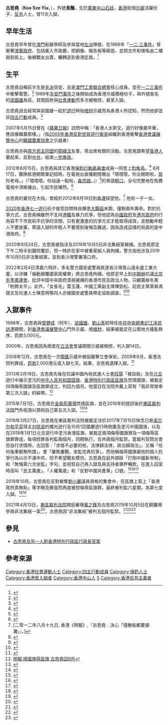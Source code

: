 {{Infobox person
| name                = 古思堯
| image               = Koo Sze Yiu em 23 Nov 2008 em Macau.jpg
| caption             = 2008年11月23日在澳門遊行示威中，古思堯（蓄鬚者）反對[[澳門基本法23條|澳門基本法23條]]立法
| gender              = 男
| birth_date          = {{birth year and age|1949}}
| birth_place         = {{CHN}}[[廣東|廣東]][[中山市|中山]][[石岐街道|石歧]]
| residence           = {{HKG}}
| nationality         = {{CHN-MAC}}<br>{{CHN-HKG}}
| ancestor            = [[廣東|廣東]][[中山市|中山]]
| occupation          = 工人<br>社會運動人士
| years_active        = 1960年代至今
| known_for           = 民主示威及[[保釣運動|保釣運動]]的活躍份子
| party               = [[澳門工會聯合總會|澳門工會聯合總會]]<small>（至1990年代）</small>
| movement            = <!-- 政治運動 -->
| denomination        = [[毛主義者|毛派]]
}}

'''古思堯'''（'''Koo Sze Yiu'''，{{bd|1949年|||}}），外號'''長鬚'''，生於[[广东省|廣東]][[中山市|中山]][[石岐街道|石歧]]，[[香港|香港]]街頭[[示威|示威]]活躍份子、[[反共主義|反共]]人士，曾11次入獄。

==早年生活==
古思堯早年曾在[[澳門|澳門]]船廠學師及參與當地[[左派和右派|左派]]陣營，在1966年「[[一二·三事件|一二·三事件]]」曾衝擊[[葡屬澳門|澳葡政府]]，包括衝入市政廳，把銅像、報告板等砸毀，並把文件和傢俬由二樓拋到街上。後被戰友出賣，輾轉逃到香港定居。<ref>{{Cite web |url=http://hk.apple.nextmedia.com/news/art/20160523/19623615 |title=參與澳門騷亂反遭批鬥 古思堯：堅決擁共變反共 |access-date=2016-05-23 |archive-date=2017-01-07 |archive-url=https://web.archive.org/web/20170107031524/http://hk.apple.nextmedia.com/news/art/20160523/19623615 |dead-url=no }}</ref>

==生平==
古思堯自稱前半生是[[毛派|毛派]]信徒，且是[[澳門工會聯合總會|澳門工會聯合總會]]核心成員，並在[[一二三事件|一二三事件]]中衝擊葡警。<ref>{{cite news |title=社運老將古思堯第十一次坐牢 宣稱為民主定會觸犯國安法 |url=https://www.rfa.org/mandarin/yataibaodao/gangtai/ac-04132021071928.html?encoding=traditional |date=2021-04-13 |accessdate=2021-11-01 |work=自由亞洲電台 |archive-date=2022-02-04 |archive-url=https://web.archive.org/web/20220204213051/https://www.rfa.org/mandarin/yataibaodao/gangtai/ac-04132021071928.html?encoding=traditional }}</ref> 1989年[[六四事件|天安門事件]]之後開始成為香港示威積極份子，與外號長毛的[[梁國雄|梁國雄]]為伍。其間因參與[[社會運動|社會運動]]而多次被檢控，甚至入獄。

古思堯過去經常與梁國雄一起於[[遊行示威|遊行]]時抬[[棺材|棺材]]示威而為香港人所認知，然而他卻並非[[四五行動|四五行動]]成員。<ref>{{Cite web |url=http://appledaily.atnext.com/template/apple/art_main.cfm?iss_id=20070530&sec_id=4104&subsec_id=15333&art_id=7156170&cat_id=45&coln_id=20 |title=《蘋果日報》「隔牆有耳」專欄：《棺材戰士憎人遲到》 |accessdate=2011-03-09 |archive-date=2007-07-13 |archive-url=https://web.archive.org/web/20070713053442/http://www1.appledaily.atnext.com/template/apple/art_main.cfm?iss_id=20070530&sec_id=4104&subsec_id=15333&art_id=7156170&cat_id=45&coln_id=20 |dead-url=yes }}</ref>

2007年5月15日曾在《[[蘋果日報_(香港)|蘋果日報]]》訪問中稱：「香港人太斯文，遊行好像嘉年華，應該像韓農那樣。」（指[[韓農反世貿騷亂|2005年香港反對世貿遊行衝突]]組織到香港衝擊[[香港會議展覽中心|香港會議展覽中心]]的[[農業協同組合_(韓國)|韓國農業協會]]之示威者）

古思堯亦與[[南方民主同盟|南方民主同盟]]的[[龍緯汶|龍緯汶]]友善，常出席有關的活動。古思堯謂希望[[香港人|香港人]]要起來，反對[[中国共产党|中共]]，結束[[一党制|一党專政]]。

2012年8月15日，古思堯與其它香港[[保釣行動委員會|保釣行動委員會]]成員一同登上[[釣魚臺|釣魚島]]。<ref>{{Cite web|url=http://www.hkdailynews.com.hk/news.php?id=243024|title=日艦左右夾擊撞毀保釣船 古思堯帶頭搶灘登陸|accessdate=2012-08-16|author=|date=2012-08-16|work=|publisher=[[新報_(香港)|新報]]}}{{dead link|date=2017年12月 |bot=InternetArchiveBot |fix-attempted=yes }}</ref> 8月17日，團隊抵港開簡單記招時，在電視台直播期間爆出「喂喂喂，你企開啲啦，[[屌|屌]]你老母。」（「喂喂喂，你站遠一點啦，[[幹你娘|姦恁娘]]。」）<ref>{{cite av media|url=https://www.youtube.com/watch?v=5X2dqKdfSx4|title=17-8-2012 保釣行動委員會成員古思堯: 喂! 喂! 喂! 企開d啦屌你老母|date=17 August 2012|work=YouTube|accessdate=15 June 2015|archive-date=2020-09-25|archive-url=https://web.archive.org/web/20200925123800/https://www.youtube.com/watch?v=5X2dqKdfSx4&gl=US&hl=en|dead-url=no}}</ref>的粵語[[髒話|粗口]]，全句完整地在免費電視中清晰播出，引起市民嘩然。<ref>{{cite web|url=http://www.am730.com.hk/column-118504|title=[AM730 專欄] 吹脹80後 - 古思堯的保釣藝術|author=BeeMedia|work=AM730 香港免費派發的報紙 (Online Edition of am730)|accessdate=15 June 2015|archive-date=2016-03-05|archive-url=https://web.archive.org/web/20160305011828/http://www.am730.com.hk/column-118504|dead-url=no}}</ref>

古思堯的妻兒在大陆，曾經於2012年8月19日到[[香港|香港]]探望他。<ref>[二零一二年八月十九日, 香港《明報》,『古思堯﹕決心「撞散船都要搶灘」』。]</ref> 他有一子一女。

[[2020年香港七一遊行|2020年香港七一遊行]]前夕接受訪問時自爆患[[大腸癌|大腸癌]]末期，僅剩兩年壽命。對於抗爭方式，古思堯稱雖然不支持[[香港獨立運動|港獨]]及暴力抗爭，但他認為[[中華人民共和國政府|中國政府]]及[[香港特別行政區政府|港共政府]]的行為容不下市民和平抗爭的空間，只有更激進的抗爭方式才能取得成效，並勉勵年輕人不要放棄，寄語入獄的年輕人不要感到後悔及難過，因為造成這樣的局面的是中港政府。<ref name="Apple Daily 蘋果日報 2020">{{cite web | title=【港版國安法】71歲古思堯患第四期直腸癌 無懼第8度坐監7.1上街反惡法 | website=Apple Daily 蘋果日報 | date=2020-06-30 | url=https://hk.appledaily.com/local/20200630/2GMRYEWPDPTZHL66JQUUGUVAJ4/ | language=zh | access-date=2020-10-22 | archive-date=2020-11-05 | archive-url=https://web.archive.org/web/20201105120659/https://hk.appledaily.com/local/20200630/2GMRYEWPDPTZHL66JQUUGUVAJ4/ | dead-url=no }}</ref>

2020年9月24日，古思堯被指涉及2019年10月5日非法集結案被捕。古思堯原定下午二時半到醫院覆診，但一時許在家中被重案組人員拘捕，警方指他涉及2019年10月5日非法集結案，並到長沙灣警署落口供。

2022年2月4日清晨六時許，多名警方國安處警員抵達長沙灣青山道永盛工業大廈，以涉嫌「煽動顛覆國家政權罪」將古思堯拘捕。他原定早上到[[中央人民政府駐香港特別行政區聯絡辦公室|中聯辦]]抗議[[2022年冬季奥林匹克运动会|北京冬季奧運會]]，批評中国中央政府漠視被捕的香港市民及政治人物，只顧籌辦冬奧「粉飾太平」。此外，「女長毛」雷玉蓮、中國工黨副主席陳勁松、前民主黨黨員馮競文及社運人士陳意明等四人亦被國安處警員帶走協助調查。<ref>{{Cite news |title=社民連古思堯涉嫌「煽動顛覆罪」被捕 |url=https://www.wenweipo.com/a/202202/04/AP61fc76e7e4b03103e0c7f452.html |author=張得民 |date=2022-02-04 |access-date=2022-02-04 |work=香港文匯網 |language=zh-HK |archive-date=2022-02-18 |archive-url=https://web.archive.org/web/20220218001051/https://www.wenweipo.com/a/202202/04/AP61fc76e7e4b03103e0c7f452.html }}</ref><ref>{{Cite web|title=古思堯涉嫌「煽動顛覆罪」被捕 今早原定到中聯辦抗議冬奧|url=https://www.hk01.com/突發/731749/古思堯涉嫌-煽動顛覆罪-被捕-今早原定到中聯辦抗議冬奧|access-date=2022-02-04|date=2022-02-04|last=凌逸德|work=香港01|language=zh-HK|archive-date=2022-02-23|archive-url=https://web.archive.org/web/20220223211302/https://www.hk01.com/%E7%AA%81%E7%99%BC/731749/%E5%8F%A4%E6%80%9D%E5%A0%AF%E6%B6%89%E5%AB%8C-%E7%85%BD%E5%8B%95%E9%A1%9B%E8%A6%86%E7%BD%AA-%E8%A2%AB%E6%8D%95-%E4%BB%8A%E6%97%A9%E5%8E%9F%E5%AE%9A%E5%88%B0%E4%B8%AD%E8%81%AF%E8%BE%A6%E6%8A%97%E8%AD%B0%E5%86%AC%E5%A5%A7}}</ref>

==入獄事件==
1998年，古思堯與[[曾健成|曾健成]]（阿牛）、[[梁國雄|梁國雄]]、[[劉山青|劉山青]]趁時任[[中国共产党中央委员会总书记|中共中央總書記]][[江泽民|江泽民]][[江澤民訪港|訪港]]期間，到[[香港會議展覽中心|香港會議展覽中心]]門外示威、燒[[棺材|棺材]]，結果被裁定在公眾地方擾亂秩序，罰款3,000元。

2000年，古思堯因為兩度在[[香港立法會|立法會]]會議期間示威被檢控，判入獄14日。

2008年12月，古思堯在一次[[領展房地產投資信託基金|領匯]]示威中被指襲擊立會保安。2009年6月，香港法院判罪成，[[罰金|罰款]]2,000港元或入獄七天。結果，古思堯選擇入獄。<ref>{{cite news |url=http://news.sina.com.hk/cgi-bin/nw/show.cgi/2/1/1/1183950/1.html |title=明報:古思堯襲擊罪成 寧坐監不交罰款，案件編號﹕ESCC2501/09 |access-date=2009-07-01 |archive-url=https://web.archive.org/web/20090704123734/http://news.sina.com.hk/cgi-bin/nw/show.cgi/2/1/1/1183950/1.html |archive-date=2009-07-04 |dead-url=yes }}</ref>

2013年2月18日，古思堯先後在抗議中國內地民運人士[[李旺陽事件|李旺陽]]「被自殺」及在[[元旦|元旦]]遊行中展示塗污的[[中华人民共和国国旗|中华人民共和国国旗]]、[[香港特別行政區區旗|香港特別行政區區旗]]及焚燒國旗，被裁定四項侮辱國旗及區旗罪成立，判囚九個月。他當日在法院外戴上寫有「我非常榮幸第三次入獄」的綵帶。<ref>[http://finance.sina.com.hk/news/-1-5633561/1.html 明報:燒國旗辱區旗 古思堯囚9月]{{dead link|date=2017年12月 |bot=InternetArchiveBot |fix-attempted=yes }}</ref>

2015年7月1日，古思堯在[[金紫荊廣場|金紫荊廣場]]焚燒區旗，並在2016年的提訊後於[[東區裁判法院|東區裁判法院]]門外祝酒以預祝自己第五次入獄。<ref>{{cite news|title=「我係故意燒區旗」 古思堯拒認罪|url=https://orientaldaily.on.cc/cnt/news/20151216/00176_019.html|date=2015-11-16|agency=東方日報|accessdate=2020-04-08|archive-date=2020-09-24|archive-url=https://web.archive.org/web/20200924153104/https://orientaldaily.on.cc/cnt/news/20151216/00176_019.html|dead-url=no}}</ref><ref>{{cite news|title=燒區旗案　古思堯只認燒梁振英照片|url=https://www.hk01.com/%E7%A4%BE%E6%9C%83%E6%96%B0%E8%81%9E/10695/|author=鄧子盈|date=2016-05-12|agency=香港01|accessdate=2016-05-12}}</ref>

2018年3月27日，古思堯在東區裁判法院被裁定涉於2017年7月15日悼念已故[[诺贝尔和平奖|诺贝尔和平奖]]得主[[刘晓波|刘晓波]]的燭光遊行及10月1日國慶遊行時倒置及塗污中國國旗，以及在2018年1月1日元旦遊行中塗污香港區旗，被裁定兩項侮辱國旗罪及一項侮辱區旗罪罪成，每項控罪各判監兩個月，同期執行，合共兩個月監禁。當裁判官問古會否自行求情時，古回答：「求情不必要的啦，法律歸法律，政治歸政治」，又稱「任何後果都無所謂」，會「屢敗屢戰，坐監完再抗爭」，而他稱侮辱國旗屬他的個人抗爭行為以示不滿中共，但不希望戰友模仿。古思堯在庭外頸掛「打倒中國新帝制」和「無悔第六次坐監」字句，並祝賀自己再入獄及與支持者舉杯暢飲，在進入囚室時高叫「民主萬歲」、「人權萬歲」和「反對中國共產黨」口號。<ref>{{cite news|title=古思堯涉侮辱國旗區旗囚2月 叫裁判官「唔需要對我同情」|url=http://hd.stheadline.com/news/realtime/hk/1175916/|date=2018-03-28|agency=頭條日報 頭條網|accessdate=2018-03-28|archive-date=2019-05-14|archive-url=https://web.archive.org/web/20190514041257/http://hd.stheadline.com/news/realtime/hk/1175916/|dead-url=no}}</ref><ref>{{cite news|title=古思堯侮辱國旗區旗罪成判監兩個月|url=http://news.rthk.hk/rthk/ch/component/k2/1388204-20180327.htm|date=2018-03-28|agency=香港電台|accessdate=2018-03-28|archive-date=2019-05-16|archive-url=https://web.archive.org/web/20190516032728/https://news.rthk.hk/rthk/ch/component/k2/1388204-20180327.htm|dead-url=no}}</ref><ref>{{cite news|title=古思堯再因塗污國旗被判監2月　直言國歌法立法後也會燒國歌|url=https://www.hk01.com/article/172331/|date=2018-03-28|author=湯庸皓|agency=香港01}}</ref>

2018年10月，古思堯在反對褫奪[[劉小麗|劉小麗]]議員資格的集會中，在區旗上寫上「香港政府真無恥」等字眼及撕毀而再度被控侮辱區旗罪，最終被判監六星期，為第七度入獄。<ref>{{cite news|title=古思堯侮辱區旗罪成第七度入獄　判監六星期|url=https://www.thestandnews.com/politics/%E5%8F%A4%E6%80%9D%E5%A0%AF%E4%BE%AE%E8%BE%B1%E5%8D%80%E6%97%97%E7%BD%AA%E6%88%90%E7%AC%AC%E4%B8%83%E5%BA%A6%E5%85%A5%E7%8D%84-%E5%88%A4%E7%9B%A3%E5%85%AD%E6%98%9F%E6%9C%9F/|date=2019-06-25|agency=立場新聞|accessdate=2020-04-08|archive-date=2020-12-01|archive-url=https://web.archive.org/web/20201201183516/https://www.thestandnews.com/politics/%E5%8F%A4%E6%80%9D%E5%A0%AF%E4%BE%AE%E8%BE%B1%E5%8D%80%E6%97%97%E7%BD%AA%E6%88%90%E7%AC%AC%E4%B8%83%E5%BA%A6%E5%85%A5%E7%8D%84-%E5%88%A4%E7%9B%A3%E5%85%AD%E6%98%9F%E6%9C%9F/|dead-url=no}}</ref><ref>{{cite news |title=辱国旗囚4月　古思尧出狱毫无悔意 |url=http://m.stnn.cc/pcarticle/846547 |accessdate=2021-11-01 |work=m.stnn.cc |archive-date=2021-11-01 |archive-url=https://web.archive.org/web/20211101075839/http://m.stnn.cc/pcarticle/846547 }}</ref>

2021年4月13日，[[東區裁判法院|東區裁判法院]]開庭審理[[黃之鋒|黃之鋒]]及古思堯2019年10月5日在銅鑼灣參與非法集結一案<ref>{{cite news |title=絕症古思堯判囚5月 豪言不需法官可憐 在押戰友梁國雄憂難再見 |url=https://www.rfa.org/cantonese/news/htm/hk-court-04132021084939.html |date=2021-04-13 |accessdate=2021-11-01 |work=自由亞洲電台 |archive-date=2021-11-04 |archive-url=https://web.archive.org/web/20211104193756/https://www.rfa.org/cantonese/news/htm/hk-court-04132021084939.html }}</ref>，古思堯因“非法集結”被判五個月監禁。<ref>{{cite news |title=黃之鋒因「非法集結」再獲刑4個月 |url=https://udn.com/news/story/7331/5386223 |accessdate=2021-04-14 |work=聯合新聞網 |date=2021-04-14 |language=zh-TW |archive-date=2021-04-16 |archive-url=https://web.archive.org/web/20210416041507/https://udn.com/news/story/7331/5386223 |dead-url=no }}</ref><ref>{{cite news |title=社運人士古思堯出獄 揚言會故意違反國安法 |url=https://hk.on.cc/hk/bkn/cnt/news/20210723/bkn-20210723104307011-0723_00822_001.html |accessdate=2021-11-01 |work=on.cc東網 |date=2021-07-23 |language=zh-hk |archive-date=2021-11-01 |archive-url=https://web.archive.org/web/20211101163008/https://hk.on.cc/hk/bkn/cnt/news/20210723/bkn-20210723104307011-0723_00822_001.html }}</ref><ref>{{cite news |title=黃之鋒認非法集結戴口罩蒙面 古思堯否認非法集結3月受審 |url=https://news.mingpao.com/ins/%E6%B8%AF%E8%81%9E/article/20210129/s00001/1611914028246/%E9%BB%83%E4%B9%8B%E9%8B%92%E8%AA%8D%E9%9D%9E%E6%B3%95%E9%9B%86%E7%B5%90%E6%88%B4%E5%8F%A3%E7%BD%A9%E8%92%99%E9%9D%A2-%E5%8F%A4%E6%80%9D%E5%A0%AF%E5%90%A6%E8%AA%8D%E9%9D%9E%E6%B3%95%E9%9B%86%E7%B5%903%E6%9C%88%E5%8F%97%E5%AF%A9 |date=2021-01-29 |accessdate=2021-11-01 |work=明報新聞網 |language=zh-hk |archive-date=2021-11-02 |archive-url=https://web.archive.org/web/20211102024948/https://news.mingpao.com/ins/%e6%b8%af%e8%81%9e/article/20210129/s00001/1611914028246/%e9%bb%83%e4%b9%8b%e9%8b%92%e8%aa%8d%e9%9d%9e%e6%b3%95%e9%9b%86%e7%b5%90%e6%88%b4%e5%8f%a3%e7%bd%a9%e8%92%99%e9%9d%a2-%e5%8f%a4%e6%80%9d%e5%a0%af%e5%90%a6%e8%aa%8d%e9%9d%9e%e6%b3%95%e9%9b%86%e7%b5%903%e6%9c%88%e5%8f%97%e5%af%a9 }}</ref>

==參見==
*[[古思堯及另一人對香港特別行政區行政長官案|古思堯及另一人對香港特別行政區行政長官案]]

==參考來源==
{{commonscat|Koo Sze Yiu}}
{{reflist}}
{{Authority control}}
{{DEFAULTSORT:G}}
[[Category:香港社會運動人士|Category:香港社會運動人士]]
[[Category:四五行動成員|Category:四五行動成員]]
[[Category:保釣人士|Category:保釣人士]]
[[Category:香港曾入獄者|Category:香港曾入獄者]]
[[Category:香港中山人|Category:香港中山人]]
[[Category:古姓|S]]
[[Category:香港反共主義者|Category:香港反共主義者]]